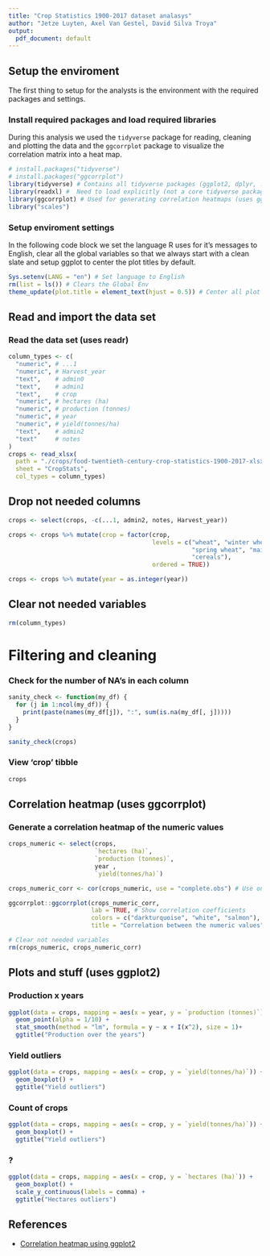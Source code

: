 ```yaml
---
title: "Crop Statistics 1900-2017 dataset analasys"
author: "Jetze Luyten, Axel Van Gestel, David Silva Troya"
output:
  pdf_document: default
---
```


## Setup the enviroment
The first thing to setup for the analysts is the environment with the required packages and settings.

### Install required packages and load required libraries
During this analysis we used the `tidyverse` package for reading, cleaning and plotting the data and the `ggcorrplot` package to visualize the correlation matrix into a heat map.
```r
# install.packages("tidyverse")
# install.packages("ggcorrplot")
library(tidyverse) # Contains all tidyverse packages (ggplot2, dplyr, ...)
library(readxl) #  Need to load explicitly (not a core tidyverse package)
library(ggcorrplot) # Used for generating correlation heatmaps (uses ggplot2)
library("scales")

```


### Setup enviroment settings
In the following code block we set the language R uses for it's messages to English, clear all the global variables so that we always start with a clean slate and setup ggplot to center the plot titles by default.
```r
Sys.setenv(LANG = "en") # Set language to English
rm(list = ls()) # Clears the Global Env
theme_update(plot.title = element_text(hjust = 0.5)) # Center all plot titles
```



## Read and import the data set
### Read the data set (uses readr)
```r

column_types <- c(
  "numeric", # ...1
  "numeric", # Harvest_year
  "text",    # admin0
  "text",    # admin1
  "text",    # crop
  "numeric", # hectares (ha)
  "numeric", # production (tonnes)
  "numeric", # year
  "numeric", # yield(tonnes/ha)
  "text",    # admin2
  "text"     # notes
)
crops <- read_xlsx(
  path = "./crops/food-twentieth-century-crop-statistics-1900-2017-xlsx.xlsx",
  sheet = "CropStats",
  col_types = column_types)

```

## Drop not needed columns
```r
crops <- select(crops, -c(...1, admin2, notes, Harvest_year))

crops <- crops %>% mutate(crop = factor(crop,
                                        levels = c("wheat", "winter wheat",
                                                   "spring wheat", "maize",
                                                   "cereals"),
                                        ordered = TRUE))

crops <- crops %>% mutate(year = as.integer(year))
```

## Clear not needed variables
```r
rm(column_types)
```

# Filtering and cleaning
### Check for the number of NA's in each column
```r
sanity_check <- function(my_df) {
  for (j in 1:ncol(my_df)) {
    print(paste(names(my_df[j]), ":", sum(is.na(my_df[, j]))))
  }
}

sanity_check(crops)


```

### View 'crop' tibble
```r
crops
```



## Correlation heatmap (uses ggcorrplot)
### Generate a correlation heatmap of the numeric values
```r
crops_numeric <- select(crops,
                        `hectares (ha)`,
                        `production (tonnes)`,
                        year ,
                        `yield(tonnes/ha)`)

crops_numeric_corr <- cor(crops_numeric, use = "complete.obs") # Use only non NA

ggcorrplot::ggcorrplot(crops_numeric_corr,
                       lab = TRUE, # Show correlation coefficients
                       colors = c("darkturquoise", "white", "salmon"),
                       title = "Correlation between the numeric values")

# Clear not needed variables
rm(crops_numeric, crops_numeric_corr)
```


## Plots and stuff (uses ggplot2)
### Production x years
```r
ggplot(data = crops, mapping = aes(x = year, y = `production (tonnes)`)) +
  geom_point(alpha = 1/10) +
  stat_smooth(method = "lm", formula = y ~ x + I(x^2), size = 1)+
  ggtitle("Production over the years")
```

### Yield outliers
```r
ggplot(data = crops, mapping = aes(x = crop, y = `yield(tonnes/ha)`)) +
  geom_boxplot() +
  ggtitle("Yield outliers")
```


### Count of crops
```r
ggplot(data = crops, mapping = aes(x = crop, y = `yield(tonnes/ha)`)) +
  geom_boxplot() +
  ggtitle("Yield outliers")
```


### ?
```r
ggplot(data = crops, mapping = aes(x = crop, y = `hectares (ha)`)) +
  geom_boxplot() +
  scale_y_continuous(labels = comma) +
  ggtitle("Hectares outliers")
```











## References
* [Correlation heatmap using ggplot2](http://www.sthda.com/english/wiki/ggcorrplot-visualization-of-a-correlation-matrix-using-ggplot2)





